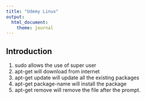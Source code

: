 ```yaml
---
title: "Udemy Linux"
output: 
  html_document: 
    theme: journal
---
```


## Introduction
1. sudo allows the use of super user
2. apt-get will download from internet
3. apt-get update will update all the existing packages
4. apt-get package-name will install the package
5. apt-get remove <package name> will remove the file after the prompt. 